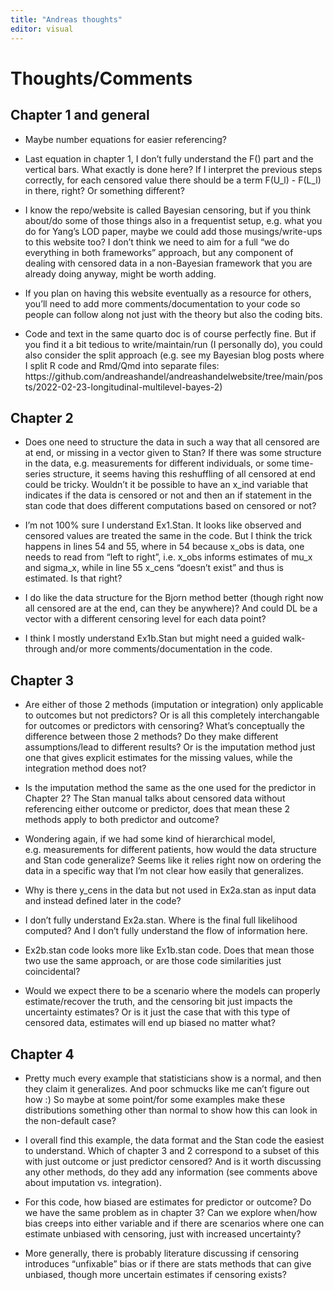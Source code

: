 ```yaml
---
title: "Andreas thoughts"
editor: visual
---
```


# Thoughts/Comments

## Chapter 1 and general

-   Maybe number equations for easier referencing?

-   Last equation in chapter 1, I don't fully understand the F() part and the vertical bars. What exactly is done here? If I interpret the previous steps correctly, for each censored value there should be a term F(U_l) - F(L_l) in there, right? Or something different?

-   I know the repo/website is called Bayesian censoring, but if you think about/do some of those things also in a frequentist setup, e.g. what you do for Yang's LOD paper, maybe we could add those musings/write-ups to this website too? I don't think we need to aim for a full "we do everything in both frameworks" approach, but any component of dealing with censored data in a non-Bayesian framework that you are already doing anyway, might be worth adding.

-   If you plan on having this website eventually as a resource for others, you'll need to add more comments/documentation to your code so people can follow along not just with the theory but also the coding bits.

-   Code and text in the same quarto doc is of course perfectly fine. But if you find it a bit tedious to write/maintain/run (I personally do), you could also consider the split approach (e.g. see my Bayesian blog posts where I split R code and Rmd/Qmd into separate files: https://github.com/andreashandel/andreashandelwebsite/tree/main/posts/2022-02-23-longitudinal-multilevel-bayes-2)

## Chapter 2

-   Does one need to structure the data in such a way that all censored are at end, or missing in a vector given to Stan? If there was some structure in the data, e.g. measurements for different individuals, or some time-series structure, it seems having this reshuffling of all censored at end could be tricky. Wouldn't it be possible to have an x_ind variable that indicates if the data is censored or not and then an if statement in the stan code that does different computations based on censored or not?

-   I'm not 100% sure I understand Ex1.Stan. It looks like observed and censored values are treated the same in the code. But I think the trick happens in lines 54 and 55, where in 54 because x_obs is data, one needs to read from "left to right", i.e. x_obs informs estimates of mu_x and sigma_x, while in line 55 x_cens "doesn't exist" and thus is estimated. Is that right?

-   I do like the data structure for the Bjorn method better (though right now all censored are at the end, can they be anywhere)? And could DL be a vector with a different censoring level for each data point?

-   I think I mostly understand Ex1b.Stan but might need a guided walk-through and/or more comments/documentation in the code.

## Chapter 3

-   Are either of those 2 methods (imputation or integration) only applicable to outcomes but not predictors? Or is all this completely interchangable for outcomes or predictors with censoring? What's conceptually the difference between those 2 methods? Do they make different assumptions/lead to different results? Or is the imputation method just one that gives explicit estimates for the missing values, while the integration method does not?

-   Is the imputation method the same as the one used for the predictor in Chapter 2? The Stan manual talks about censored data without referencing either outcome or predictor, does that mean these 2 methods apply to both predictor and outcome?

-   Wondering again, if we had some kind of hierarchical model, e.g. measurements for different patients, how would the data structure and Stan code generalize? Seems like it relies right now on ordering the data in a specific way that I'm not clear how easily that generalizes.

-   Why is there y_cens in the data but not used in Ex2a.stan as input data and instead defined later in the code?

-   I don't fully understand Ex2a.stan. Where is the final full likelihood computed? And I don't fully understand the flow of information here.

-   Ex2b.stan code looks more like Ex1b.stan code. Does that mean those two use the same approach, or are those code similarities just coincidental?

-   Would we expect there to be a scenario where the models can properly estimate/recover the truth, and the censoring bit just impacts the uncertainty estimates? Or is it just the case that with this type of censored data, estimates will end up biased no matter what?

## Chapter 4

-   Pretty much every example that statisticians show is a normal, and then they claim it generalizes. And poor schmucks like me can't figure out how :) So maybe at some point/for some examples make these distributions something other than normal to show how this can look in the non-default case?

-   I overall find this example, the data format and the Stan code the easiest to understand. Which of chapter 3 and 2 correspond to a subset of this with just outcome or just predictor censored? And is it worth discussing any other methods, do they add any information (see comments above about imputation vs. integration).

-   For this code, how biased are estimates for predictor or outcome? Do we have the same problem as in chapter 3? Can we explore when/how bias creeps into either variable and if there are scenarios where one can estimate unbiased with censoring, just with increased uncertainty?

-   More generally, there is probably literature discussing if censoring introduces "unfixable" bias or if there are stats methods that can give unbiased, though more uncertain estimates if censoring exists?
